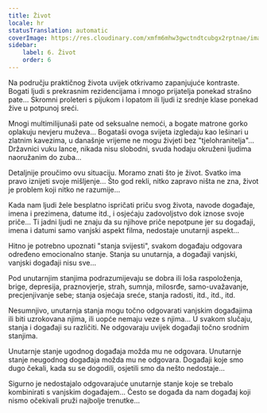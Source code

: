 ```yaml
---
title: Život
locale: hr
statusTranslation: automatic
coverImage: https://res.cloudinary.com/xmfm6mhw3gwctndtcubgx2rptnae/image/upload/v1740468922/small_cover_tratado_de_psicologia_revolucionaria_a4c0dca4e0.webp
sidebar:
    label: 6. Život
    order: 6
---
```

Na području praktičnog života uvijek otkrivamo zapanjujuće kontraste. Bogati ljudi s prekrasnim rezidencijama i mnogo prijatelja ponekad strašno pate... Skromni proleteri s pijukom i lopatom ili ljudi iz srednje klase ponekad žive u potpunoj sreći.

Mnogi multimilijunaši pate od seksualne nemoći, a bogate matrone gorko oplakuju nevjeru muževa... Bogataši ovoga svijeta izgledaju kao lešinari u zlatnim kavezima, u današnje vrijeme ne mogu živjeti bez "tjelohranitelja"... Državnici vuku lance, nikada nisu slobodni, svuda hodaju okruženi ljudima naoružanim do zuba...

Detaljnije proučimo ovu situaciju. Moramo znati što je život. Svatko ima pravo iznijeti svoje mišljenje... Što god rekli, nitko zapravo ništa ne zna, život je problem koji nitko ne razumije...

Kada nam ljudi žele besplatno ispričati priču svog života, navode događaje, imena i prezimena, datume itd., i osjećaju zadovoljstvo dok iznose svoje priče... Ti jadni ljudi ne znaju da su njihove priče nepotpune jer su događaji, imena i datumi samo vanjski aspekt filma, nedostaje unutarnji aspekt...

Hitno je potrebno upoznati "stanja svijesti", svakom događaju odgovara određeno emocionalno stanje. Stanja su unutarnja, a događaji vanjski, vanjski događaji nisu sve...

Pod unutarnjim stanjima podrazumijevaju se dobra ili loša raspoloženja, brige, depresija, praznovjerje, strah, sumnja, milosrđe, samo-uvažavanje, precjenjivanje sebe; stanja osjećaja sreće, stanja radosti, itd., itd., itd.

Nesumnjivo, unutarnja stanja mogu točno odgovarati vanjskim događajima ili biti uzrokovana njima, ili uopće nemaju veze s njima... U svakom slučaju, stanja i događaji su različiti. Ne odgovaraju uvijek događaji točno srodnim stanjima.

Unutarnje stanje ugodnog događaja možda mu ne odgovara. Unutarnje stanje neugodnog događaja možda mu ne odgovara. Događaji koje smo dugo čekali, kada su se dogodili, osjetili smo da nešto nedostaje...

Sigurno je nedostajalo odgovarajuće unutarnje stanje koje se trebalo kombinirati s vanjskim događajem... Često se događa da nam događaj koji nismo očekivali pruži najbolje trenutke...


